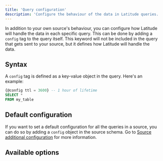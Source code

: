 ```yaml
---
title: 'Query configuration'
description: 'Configure the behaviour of the data in Latitude queries.'
---
```


In addition to your own source's behaviour, you can configure how Latitude will handle the data in each specific query. This can be done by adding a `config` tag to the query itself.
This keyword will not be included in the query that gets sent to your source, but it defines how Latitude will handle the data.

## Syntax

A `config` tag is defined as a key-value object in the query. Here's an example:
```sql
{@config ttl = 3600} -- 1 hour of lifetime
SELECT *
FROM my_table
```

## Default configuration

If you want to set a default configuration for all the queries in a source, you can do so by adding a `config` object in the source schema. Go to [Source additional configuration](/sources/additional-config) for more information.

## Available options

<QueryConfigDocs />
